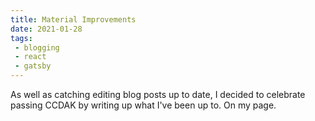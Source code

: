 ```yaml
---
title: Material Improvements
date: 2021-01-28
tags:
 - blogging
 - react
 - gatsby
---
```



As well as catching editing blog posts up to date, I decided to celebrate passing CCDAK by writing up what I've
been up to. On my <Kafka/> page.
